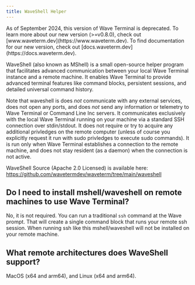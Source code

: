 ```yaml
---
title: WaveShell Helper
---
```


<Warning>
As of September 2024, this version of Wave Terminal is deprecated. To learn more about our new version (>=v0.8.0), check out [www.waveterm.dev](https://www.waveterm.dev). To find documentation for our new version, check out [docs.waveterm.dev](https://docs.waveterm.dev).
</Warning>

WaveShell (also known as MShell) is a small open-source helper program that facilitates advanced communication between your local Wave Terminal instance and a remote machine.  It enables Wave Terminal to provide advanced terminal features like command blocks, persistent sessions, and detailed universal command history.

Note that waveshell is does *not* communicate with any external services, does not open any ports, and does *not* send any information or telemetry to Wave Terminal or Command Line Inc servers.  It communicates exclusively with the local Wave Terminal running on your machine via a standard SSH connection over stdin/stdout.  It does not require or try to acquire any additional privledges on the remote computer (unless of course you explicitly request it run with sudo privledges to execute sudo commands).  It is run only when Wave Terminal establishes a connection to the remote machine, and does not stay resident (as a daemon) when the connection is not active.

WaveShell Source (Apache 2.0 Licensed) is available here: https://github.com/wavetermdev/waveterm/tree/main/waveshell

## Do I need to install mshell/waveshell on remote machines to use Wave Terminal?

No, it is not required.  You can run a traditional `ssh` command at the Wave prompt.  That will create a single command block that runs your remote ssh session.  When running ssh like this mshell/waveshell will not be installed on your remote machine.

## What remote architectures does WaveShell support?

MacOS (x64 and arm64), and Linux (x64 and arm64).
